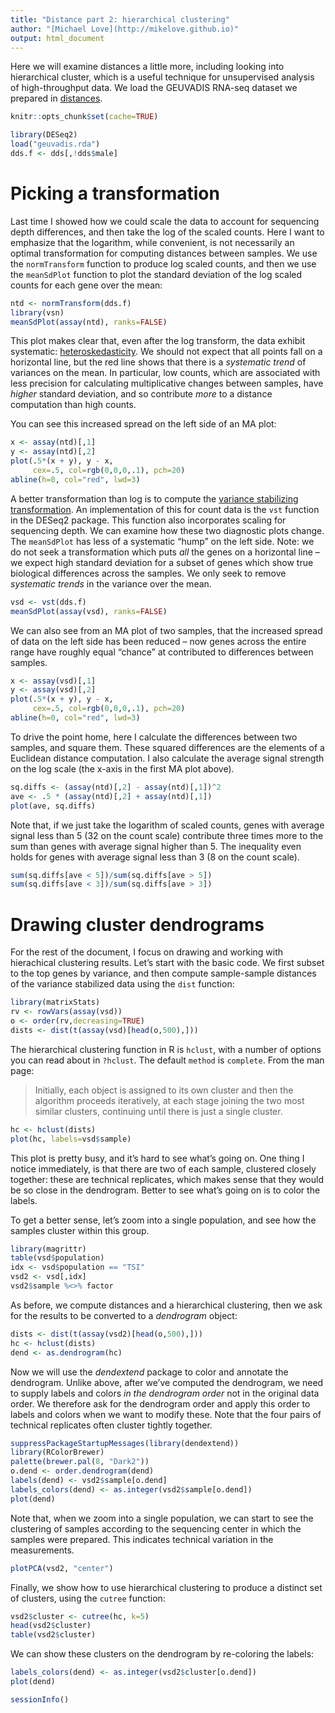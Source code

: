 ```yaml
---
title: "Distance part 2: hierarchical clustering"
author: "[Michael Love](http://mikelove.github.io)"
output: html_document
---
```


Here we will examine distances a little more, including looking into
hierarchical cluster, which is a useful technique for unsupervised
analysis of high-throughput data. We load the GEUVADIS RNA-seq dataset
we prepared in [distances](distances.html).

```r
knitr::opts_chunk$set(cache=TRUE)
```

```r
library(DESeq2)
load("geuvadis.rda")
dds.f <- dds[,!dds$male]
```

# Picking a transformation

Last time I showed how we could scale the data to account for
sequencing depth differences, and then take the log of the scaled
counts. Here I want to emphasize that the logarithm, while convenient,
is not necessarily an optimal transformation for computing distances
between samples. We use the `normTransform` function to produce log
scaled counts, and then we use the `meanSdPlot` function to plot the
standard deviation of the log scaled counts for each gene over the
mean:

```r
ntd <- normTransform(dds.f)
library(vsn)
meanSdPlot(assay(ntd), ranks=FALSE)
```

This plot makes clear that, even after the log transform, the data
exhibit systematic:
[heteroskedasticity](https://en.wikipedia.org/wiki/Heteroscedasticity). 
We should not expect that all points fall on a horizontal line, but
the red line shows that there is a *systematic trend* of variances on
the mean. In particular, low counts, which are associated with less
precision for calculating multiplicative changes between samples, have
*higher* standard deviation, and so contribute *more* to a distance
computation than high counts.

You can see this increased spread on the left side of an MA plot:

```r
x <- assay(ntd)[,1]
y <- assay(ntd)[,2]
plot(.5*(x + y), y - x,
     cex=.5, col=rgb(0,0,0,.1), pch=20)
abline(h=0, col="red", lwd=3)
```

A better transformation than log is to compute the 
[variance stabilizing transformation](https://en.wikipedia.org/wiki/Variance-stabilizing_transformation). 
An implementation of this for count data is the `vst` function in the
DESeq2 package. This function also incorporates scaling for
sequencing depth. We can examine how these two diagnostic plots
change. The `meanSdPlot` has less of a systematic "hump" on the left
side. Note: we do not seek a transformation which puts *all* the genes
on a horizontal line -- we expect high standard deviation for a subset
of genes which show true biological differences across the samples. We
only seek to remove *systematic trends* in the variance over the mean.

```r
vsd <- vst(dds.f)
meanSdPlot(assay(vsd), ranks=FALSE)
```

We can also see from an MA plot of two samples, that the increased
spread of data on the left side has been reduced -- now genes across
the entire range have roughly equal "chance" at contributed to
differences between samples.

```r
x <- assay(vsd)[,1]
y <- assay(vsd)[,2]
plot(.5*(x + y), y - x,
     cex=.5, col=rgb(0,0,0,.1), pch=20)
abline(h=0, col="red", lwd=3)
```

To drive the point home, here I calculate the differences between two
samples, and square them. These squared differences are the elements
of a Euclidean distance computation. I also calculate the average
signal strength on the log scale (the x-axis in the first MA plot
above).

```r
sq.diffs <- (assay(ntd)[,2] - assay(ntd)[,1])^2
ave <- .5 * (assay(ntd)[,2] + assay(ntd)[,1])
plot(ave, sq.diffs)
```

Note that, if we just take the logarithm of scaled counts, genes
with average signal less than 5 (32 on the count scale) contribute
three times more to the sum than genes with average signal higher
than 5. The inequality even holds for genes with average signal less
than 3 (8 on the count scale).

```r
sum(sq.diffs[ave < 5])/sum(sq.diffs[ave > 5])
sum(sq.diffs[ave < 3])/sum(sq.diffs[ave > 3])
```

# Drawing cluster dendrograms

For the rest of the document, I focus on drawing and working with
hierachical clustering results. Let's start with the basic code. We
first subset to the top genes by variance, and then compute
sample-sample distances of the variance stabilized data using the
`dist` function:

```r
library(matrixStats)
rv <- rowVars(assay(vsd))
o <- order(rv,decreasing=TRUE)
dists <- dist(t(assay(vsd)[head(o,500),]))
```

The hierarchical clustering function in R is `hclust`, with a number
of options you can read about in `?hclust`. The default `method` is
`complete`. From the man page:

> Initially, each object is assigned to its own cluster and then the algorithm
> proceeds iteratively, at each stage joining the two most similar 
> clusters, continuing until there is just a single cluster.

```r
hc <- hclust(dists)
plot(hc, labels=vsd$sample)
```

This plot is pretty busy, and it's hard to see what's going on. 
One thing I notice immediately, is that there are two of each sample,
clustered closely together: these are technical replicates, which
makes sense that they would be so close in the dendrogram.
Better to see what's going on is to color the labels. 

To get a better sense, let's zoom into a single population, and see
how the samples cluster within this group. 

```r
library(magrittr)
table(vsd$population)
idx <- vsd$population == "TSI"
vsd2 <- vsd[,idx]
vsd2$sample %<>% factor
```

As before, we compute distances and a hierarchical clustering, then we
ask for the results to be converted to a *dendrogram* object:

```r
dists <- dist(t(assay(vsd2)[head(o,500),]))
hc <- hclust(dists)
dend <- as.dendrogram(hc)
```

Now we will use the *dendextend* package to color and annotate the
dendrogram. Unlike above, after we've computed the dendrogram, we need
to supply labels and colors *in the dendrogram order* not in the
original data order. We therefore ask for the dendrogram order and
apply this order to labels and colors when we want to modify these.
Note that the four pairs of technical replicates often cluster tightly
together.

```r
suppressPackageStartupMessages(library(dendextend))
library(RColorBrewer)
palette(brewer.pal(8, "Dark2"))
o.dend <- order.dendrogram(dend)
labels(dend) <- vsd2$sample[o.dend]
labels_colors(dend) <- as.integer(vsd2$sample[o.dend])
plot(dend)
```

Note that, when we zoom into a single population, we can start to see
the clustering of samples according to the sequencing center in which
the samples were prepared. This indicates technical variation in the 
measurements. 

```r
plotPCA(vsd2, "center")
```

Finally, we show how to use hierarchical clustering to produce a
distinct set of clusters, using the `cutree` function:

```r
vsd2$cluster <- cutree(hc, k=5)
head(vsd2$cluster)
table(vsd2$cluster)
```

We can show these clusters on the dendrogram by re-coloring the
labels: 

```r
labels_colors(dend) <- as.integer(vsd2$cluster[o.dend])
plot(dend)
```

```r
sessionInfo()
```

